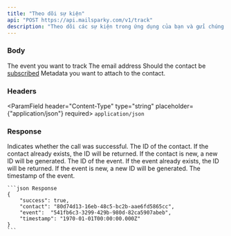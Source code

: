 ```yaml
---
title: "Theo dõi sự kiện"
api: "POST https://api.mailsparky.com/v1/track"
description: "Theo dõi các sự kiện trong ứng dụng của bạn và gửi chúng đến MailSpark"
---
```


### Body
<ParamField body="event" placeholder="new-project" type="string" required>
    The event you want to track
</ParamField>
<ParamField body="email" placeholder="hello@useplunk.com" type="string" required>
    The email address
</ParamField>
<ParamField body="subscribed" placeholder="true" type="boolean" default={"true"}>
    Should the contact be <a href={'/working-with-contacts/subscribe-state'}>subscribed</a>
</ParamField>
<ParamField body="data" type="object" placeholder={{"project": "Plunk"}}>
    Metadata you want to attach to the contact.
</ParamField>

### Headers
<ParamField header="Content-Type" type="string" placeholder={"application/json"} required>
    `application/json`
</ParamField>

### Response

<ResponseField name="success" type="boolean">
    Indicates whether the call was successful.
</ResponseField>
<ResponseField name="contact" type="string">
    The ID of the contact. If the contact already exists, the ID will be returned. If the contact is new, a new ID will be generated.
</ResponseField>
<ResponseField name="event" type="string">
    The ID of the event. If the event already exists, the ID will be returned. If the event is new, a new ID will be generated.
</ResponseField>
<ResponseField name="timestamp" type="datetime">
    The timestamp of the event.
</ResponseField>

<ResponseExample>

    ```json Response
    {
        "success": true,
        "contact": "80d74d13-16eb-48c5-bc2b-aae6fd5865cc",
        "event":  "541fb6c3-3299-429b-980d-82ca5907abeb",
        "timestamp": "1970-01-01T00:00:00.000Z"
    }
    ```

</ResponseExample>
